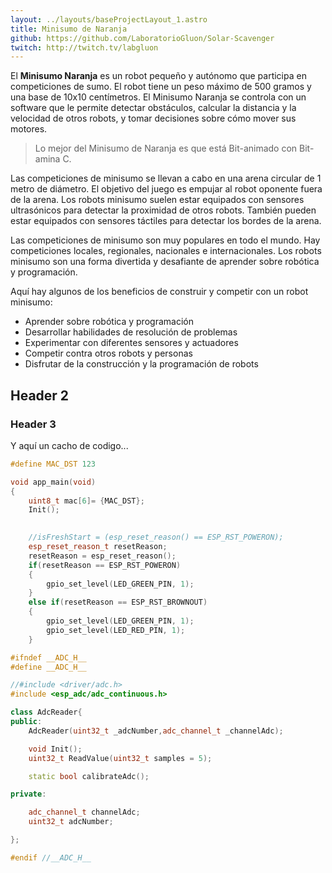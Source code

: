 ```yaml
---
layout: ../layouts/baseProjectLayout_1.astro
title: Minisumo de Naranja
github: https://github.com/LaboratorioGluon/Solar-Scavenger
twitch: http://twitch.tv/labgluon
---
```



El **Minisumo Naranja** es un robot pequeño y autónomo que participa en competiciones de sumo. 
El robot tiene un peso máximo de 500 gramos y una base de 10x10 centímetros. 
El Minisumo Naranja se controla con un software que le permite detectar obstáculos, calcular la distancia y la velocidad de otros robots, y tomar decisiones sobre cómo mover sus motores.

> Lo mejor del Minisumo de Naranja es que está Bit-animado con Bit-amina C.

Las competiciones de minisumo se llevan a cabo en una arena circular de 1 metro de diámetro. El objetivo del juego es empujar al robot oponente fuera de la arena. Los robots minisumo suelen estar equipados con sensores ultrasónicos para detectar la proximidad de otros robots. También pueden estar equipados con sensores táctiles para detectar los bordes de la arena.

Las competiciones de minisumo son muy populares en todo el mundo. Hay competiciones locales, regionales, nacionales e internacionales. Los robots minisumo son una forma divertida y desafiante de aprender sobre robótica y programación.

Aquí hay algunos de los beneficios de construir y competir con un robot minisumo:


- Aprender sobre robótica y programación
- Desarrollar habilidades de resolución de problemas
- Experimentar con diferentes sensores y actuadores
- Competir contra otros robots y personas
- Disfrutar de la construcción y la programación de robots

## Header 2

### Header 3 

Y aquí un cacho de codigo...
<CodeTab fileNames="test.cpp|test.h" language="C++" client:visible>

```cpp
#define MAC_DST 123

void app_main(void)
{
    uint8_t mac[6]= {MAC_DST};
    Init();

    
    //isFreshStart = (esp_reset_reason() == ESP_RST_POWERON);
    esp_reset_reason_t resetReason;
    resetReason = esp_reset_reason();
    if(resetReason == ESP_RST_POWERON)
    {
        gpio_set_level(LED_GREEN_PIN, 1);
    }
    else if(resetReason == ESP_RST_BROWNOUT)
    {
        gpio_set_level(LED_GREEN_PIN, 1);
        gpio_set_level(LED_RED_PIN, 1);
    }
```

```cpp
#ifndef __ADC_H__
#define __ADC_H__

//#include <driver/adc.h>
#include <esp_adc/adc_continuous.h>

class AdcReader{
public:
    AdcReader(uint32_t _adcNumber,adc_channel_t _channelAdc);

    void Init();
    uint32_t ReadValue(uint32_t samples = 5);

    static bool calibrateAdc();

private:

    adc_channel_t channelAdc;
    uint32_t adcNumber;

};

#endif //__ADC_H__
```
</CodeTab>


